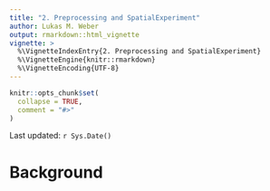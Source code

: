 ```yaml
---
title: "2. Preprocessing and SpatialExperiment"
author: Lukas M. Weber
output: rmarkdown::html_vignette
vignette: >
  %\VignetteIndexEntry{2. Preprocessing and SpatialExperiment}
  %\VignetteEngine{knitr::rmarkdown}
  %\VignetteEncoding{UTF-8}
---
```



```r
knitr::opts_chunk$set(
  collapse = TRUE,
  comment = "#>"
)
```

Last updated: `r Sys.Date()`


# Background

